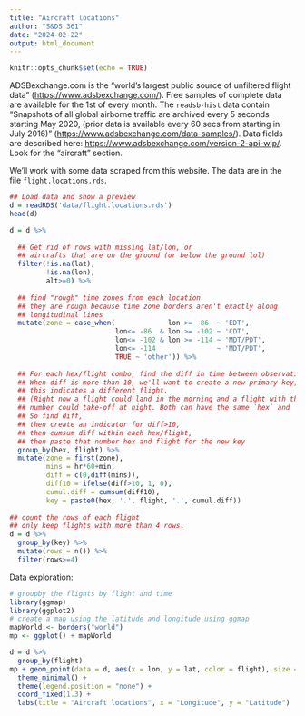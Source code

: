 ```yaml
---
title: "Aircraft locations"
author: "S&DS 361"
date: "2024-02-22"
output: html_document
---
```


```r
knitr::opts_chunk$set(echo = TRUE)
```

ADSBexchange.com is the "world's largest public source of unfiltered flight data" (<https://www.adsbexchange.com/>). Free samples of complete data are available for the 1st of every month. The `readsb-hist` data contain "Snapshots of all global airborne traffic are archived every 5 seconds starting May 2020, (prior data is available every 60 secs from starting in July 2016)" (<https://www.adsbexchange.com/data-samples/>). Data fields are described here: <https://www.adsbexchange.com/version-2-api-wip/>. Look for the "aircraft" section.

We'll work with some data scraped from this website. The data are in the file `flight.locations.rds`. 

```r
## Load data and show a preview
d = readRDS('data/flight.locations.rds')
head(d)

d = d %>%
  
  ## Get rid of rows with missing lat/lon, or 
  ## aircrafts that are on the ground (or below the ground lol)
  filter(!is.na(lat), 
         !is.na(lon),
         alt>=0) %>%
  
  ## find "rough" time zones from each location
  ## they are rough because time zone borders aren't exactly along
  ## longitudinal lines
  mutate(zone = case_when(             lon >= -86  ~ 'EDT', 
                          lon<= -86  & lon >= -102 ~ 'CDT',
                          lon<= -102 & lon >= -114 ~ 'MDT/PDT', 
                          lon<= -114               ~ 'MDT/PDT', 
                          TRUE ~ 'other')) %>%
  
  ## For each hex/flight combo, find the diff in time between observations.
  ## When diff is more than 10, we'll want to create a new primary key, since 
  ## this indicates a different flight. 
  ## (Right now a flight could land in the morning and a flight with the same flight 
  ## number could take-off at night. Both can have the same `hex` and `flight`).
  ## So find diff, 
  ## then create an indicator for diff>10, 
  ## then cumsum diff within each hex/flight,
  ## then paste that number hex and flight for the new key
  group_by(hex, flight) %>%
  mutate(zone = first(zone), 
         mins = hr*60+min,
         diff = c(0,diff(mins)), 
         diff10 = ifelse(diff>10, 1, 0), 
         cumul.diff = cumsum(diff10),
         key = paste0(hex, '.', flight, '.', cumul.diff))
  
## count the rows of each flight
## only keep flights with more than 4 rows.
d = d %>%
  group_by(key) %>%
  mutate(rows = n()) %>%
  filter(rows>=4)

```

Data exploration: 

```r
# groupby the flights by flight and time
library(ggmap)
library(ggplot2)
# create a map using the latitude and longitude using ggmap
mapWorld <- borders("world")
mp <- ggplot() + mapWorld

d = d %>%
  group_by(flight) 
mp + geom_point(data = d, aes(x = lon, y = lat, color = flight), size = 0.5) + 
  theme_minimal() + 
  theme(legend.position = "none") + 
  coord_fixed(1.3) + 
  labs(title = "Aircraft locations", x = "Longitude", y = "Latitude")
```

```r
```

```r

```

